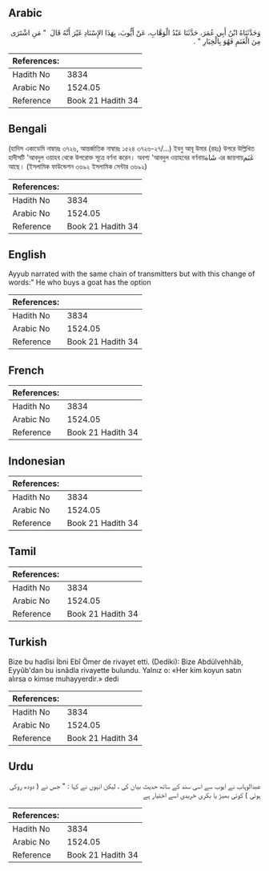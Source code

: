## Arabic


<div dir="rtl" lang="ar" style={{fontSize:'larger',backgroundColor:'#f8f9fa',padding:20}}>
وَحَدَّثَنَاهُ ابْنُ أَبِي عُمَرَ، حَدَّثَنَا عَبْدُ الْوَهَّابِ، عَنْ أَيُّوبَ، بِهَذَا الإِسْنَادِ غَيْرَ أَنَّهُ قَالَ ‏ "‏ مَنِ اشْتَرَى مِنَ الْغَنَمِ فَهُوَ بِالْخِيَارِ ‏"‏ ‏.‏
</div>
<div style={{backgroundColor:'#f8f9fa',padding:20, marginBottom: 10}}><table> <thead> <tr> <th>References:</th> <th></th> </tr> </thead> <tbody><tr><td>Hadith No</td><td>3834</td></tr><tr><td>Arabic No</td><td>1524.05</td></tr><tr><td>Reference</td><td>Book 21 Hadith 34</td></tr></tbody></table></div>

## Bengali


<div dir="ltr" lang="bn" style={{fontSize:'larger',backgroundColor:'#f8f9fa',padding:20}}>
(হাদিস একাডেমি নাম্বারঃ ৩৭২৬, আন্তর্জাতিক নাম্বারঃ ১৫২৪ ৩৭২৬-২৭/...) ইবনু আবূ উমার (রহঃ) উপরে উল্লিখিত হাদীসটি 'আবদুল ওয়াহব থেকে উপরোক্ত সূত্রে বর্ণনা করেন। অবশ্য 'আবদুল ওয়াহবের বর্ণনায়شَاة এর জায়গায়غَنَم আছে। (ইসলামিক ফাউন্ডেশন ৩৬৯২ ইসলামিক সেন্টার ৩৬৯২)
</div>
<div style={{backgroundColor:'#f8f9fa',padding:20, marginBottom: 10}}><table> <thead> <tr> <th>References:</th> <th></th> </tr> </thead> <tbody><tr><td>Hadith No</td><td>3834</td></tr><tr><td>Arabic No</td><td>1524.05</td></tr><tr><td>Reference</td><td>Book 21 Hadith 34</td></tr></tbody></table></div>

## English


<div dir="ltr" lang="en" style={{fontSize:'larger',backgroundColor:'#f8f9fa',padding:20}}>
Ayyub narrated with the same chain of transmitters but with this change of words:" He who buys a goat has the option
</div>
<div style={{backgroundColor:'#f8f9fa',padding:20, marginBottom: 10}}><table> <thead> <tr> <th>References:</th> <th></th> </tr> </thead> <tbody><tr><td>Hadith No</td><td>3834</td></tr><tr><td>Arabic No</td><td>1524.05</td></tr><tr><td>Reference</td><td>Book 21 Hadith 34</td></tr></tbody></table></div>

## French


<div dir="ltr" lang="fr" style={{fontSize:'larger',backgroundColor:'#f8f9fa',padding:20}}>

</div>
<div style={{backgroundColor:'#f8f9fa',padding:20, marginBottom: 10}}><table> <thead> <tr> <th>References:</th> <th></th> </tr> </thead> <tbody><tr><td>Hadith No</td><td>3834</td></tr><tr><td>Arabic No</td><td>1524.05</td></tr><tr><td>Reference</td><td>Book 21 Hadith 34</td></tr></tbody></table></div>

## Indonesian


<div dir="ltr" lang="id" style={{fontSize:'larger',backgroundColor:'#f8f9fa',padding:20}}>

</div>
<div style={{backgroundColor:'#f8f9fa',padding:20, marginBottom: 10}}><table> <thead> <tr> <th>References:</th> <th></th> </tr> </thead> <tbody><tr><td>Hadith No</td><td>3834</td></tr><tr><td>Arabic No</td><td>1524.05</td></tr><tr><td>Reference</td><td>Book 21 Hadith 34</td></tr></tbody></table></div>

## Tamil


<div dir="ltr" lang="ta" style={{fontSize:'larger',backgroundColor:'#f8f9fa',padding:20}}>

</div>
<div style={{backgroundColor:'#f8f9fa',padding:20, marginBottom: 10}}><table> <thead> <tr> <th>References:</th> <th></th> </tr> </thead> <tbody><tr><td>Hadith No</td><td>3834</td></tr><tr><td>Arabic No</td><td>1524.05</td></tr><tr><td>Reference</td><td>Book 21 Hadith 34</td></tr></tbody></table></div>

## Turkish


<div dir="ltr" lang="tr" style={{fontSize:'larger',backgroundColor:'#f8f9fa',padding:20}}>
Bize bu hadîsi İbni Ebî Ömer de rivayet etti. (Dediki): Bize Abdülvehhâb, Eyyûb'dan bu isnâdla rivayette bulundu. Yalnız o: «Her kim koyun satın alırsa o kimse muhayyerdir.» dedi
</div>
<div style={{backgroundColor:'#f8f9fa',padding:20, marginBottom: 10}}><table> <thead> <tr> <th>References:</th> <th></th> </tr> </thead> <tbody><tr><td>Hadith No</td><td>3834</td></tr><tr><td>Arabic No</td><td>1524.05</td></tr><tr><td>Reference</td><td>Book 21 Hadith 34</td></tr></tbody></table></div>

## Urdu


<div dir="rtl" lang="ur" style={{fontSize:'larger',backgroundColor:'#f8f9fa',padding:20}}>
عبدالوہاب نے ایوب سے اسی سند کے ساتھ حدیث بیان کی ، لیکن انہوں نے کہا : " جس نے ( دودھ روکی ہوئی ) کوئی بھیڑ یا بکری خریدی اسے اختیار ہے
</div>
<div style={{backgroundColor:'#f8f9fa',padding:20, marginBottom: 10}}><table> <thead> <tr> <th>References:</th> <th></th> </tr> </thead> <tbody><tr><td>Hadith No</td><td>3834</td></tr><tr><td>Arabic No</td><td>1524.05</td></tr><tr><td>Reference</td><td>Book 21 Hadith 34</td></tr></tbody></table></div>